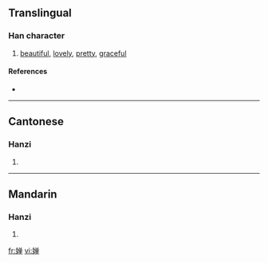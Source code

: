 {{also|嬋}}
==Translingual==

===Han character===
{{Han char|rn=38|rad=女|as=08|sn=11|four=|canj=女金田十 (VCWJ)}}

# [[beautiful]], [[lovely]], [[pretty]], [[graceful]]

====References====
* {{Han ref|kx=0265.281|hdz=21061.080|uh=5A75|ud=23157}}

----

==Cantonese==

===Hanzi===
{{yue-hanzi|jyut=|y=sim4, sin4}}

# {{defn|Cantonese}}

----

==Mandarin==

===Hanzi===
{{cmn-hanzi|tra=嬋|pin=[[chán]] ([[chan2]])|wg=ch'an<sup>2</sup>}}

# {{defn|Mandarin}}

[[fr:婵]]
[[vi:婵]]